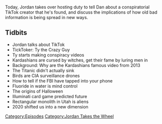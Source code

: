 {{Episode
    | title           = Jordan Takes The Wheel 7
    | caption         = [https://knowledgefight.libsyn.com/608-jordan-takes-the-wheel-7 Listen to this episode on Libsyn]
    | episodeNumber   = 608
    | length          = 01:01:45
    | airDate         = October 22, 2021
    | episodeType     = [[:Category:Jordan Takes the Wheel|Jordan Takes the Wheel]]
    | appearance      = [[Ty The Crazy Guy]]
    | previousEpisode = [[607: A Chat With Mike Rothschild]]
    | nextEpisode     = [[609: October 20, 2021]]
}}

{{Stub}}

Today, Jordan takes over hosting duty to tell Dan about a conspiratorial TikTok creator that he's found, and discuss the implications of how old bad information is being spread in new ways.

==Tidbits==

*Jordan talks about TikTok
*TickToker: Ty the Crazy Guy
*Ty starts making conspiracy videos
*Kardashians are cursed by witches, get their fame by luring men in
*Background: Why are the Kardashians famous video from 2013
*The Titanic didn't actually sink
*Birds are CIA surveillance drones
*How to tell if the FBI have tapped into your phone
*Fluoride in water is mind control
*The origins of Halloween
*Illuminati card game predicted future
*Rectangular monolith in Utah is aliens
*2020 shifted us into a new dimension

[[Category:Episodes]]
[[Category:Jordan Takes the Wheel]]